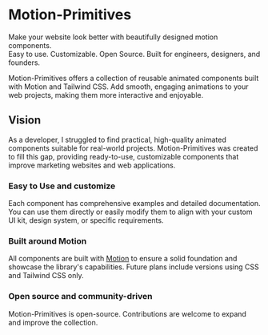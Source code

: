 # Motion-Primitives

Make your website look better with beautifully designed motion components.<br />
Easy to use. Customizable. Open Source.
Built for engineers, designers, and founders.

Motion-Primitives offers a collection of reusable animated components built with Motion and Tailwind CSS. Add smooth, engaging animations to your web projects, making them more interactive and enjoyable.

## Vision

As a developer, I struggled to find practical, high-quality animated components suitable for real-world projects. Motion-Primitives was created to fill this gap, providing ready-to-use, customizable components that improve marketing websites and web applications.

### Easy to Use and customize

Each component has comprehensive examples and detailed documentation. You can use them directly or easily modify them to align with your custom UI kit, design system, or specific requirements.

### Built around Motion

All components are built with [Motion](https://motion.dev/) to ensure a solid foundation and showcase the library's capabilities. Future plans include versions using CSS and Tailwind CSS only.

### Open source and community-driven

Motion-Primitives is open-source. Contributions are welcome to expand and improve the collection.